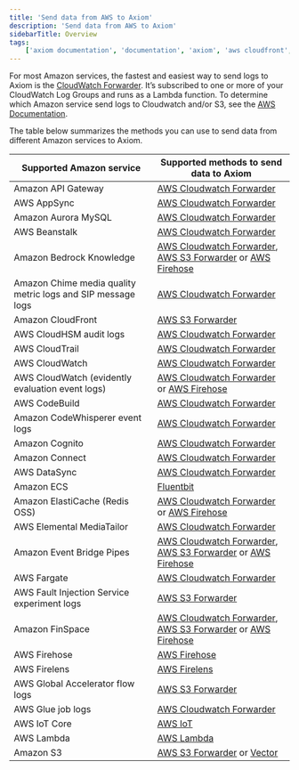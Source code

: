 ```yaml
---
title: 'Send data from AWS to Axiom'
description: 'Send data from AWS to Axiom'
sidebarTitle: Overview
tags:
    ['axiom documentation', 'documentation', 'axiom', 'aws cloudfront', 'ADOT', 'amazon s3', 'aws s3', 'aws lambda', 'aws', 'cloudwatch', 'amazon']
---
```


For most Amazon services, the fastest and easiest way to send logs to Axiom is the [CloudWatch Forwarder](/send-data/cloudwatch). It’s subscribed to one or more of your CloudWatch Log Groups and runs as a Lambda function. To determine which Amazon service send logs to Cloudwatch and/or S3, see the [AWS Documentation](https://docs.aws.amazon.com/AmazonCloudWatch/latest/logs/AWS-logs-and-resource-policy.html).

The table below summarizes the methods you can use to send data from different Amazon services to Axiom.

| Supported Amazon service                                    | Supported methods to send data to Axiom                                                                                              |
|-------------------------------------------------------------|--------------------------------------------------------------------------------------------------------------------------------------|
| Amazon API Gateway                                          | [AWS Cloudwatch Forwarder](/send-data/cloudwatch)                                                                                    |
| AWS AppSync                                                 | [AWS Cloudwatch Forwarder](/send-data/cloudwatch)                                                                                    |
| Amazon Aurora MySQL                                         | [AWS Cloudwatch Forwarder](/send-data/cloudwatch)                                                                                    |
| AWS Beanstalk                                               | [AWS Cloudwatch Forwarder](/send-data/cloudwatch)                                                                                    |
| Amazon Bedrock Knowledge                                    | [AWS Cloudwatch Forwarder](/send-data/cloudwatch), [AWS S3 Forwarder](/send-data/aws-s3) or [AWS Firehose](/send-data/aws-firehose)  |
| Amazon Chime media quality metric logs and SIP message logs | [AWS Cloudwatch Forwarder](/send-data/cloudwatch)                                                                                    |
| Amazon CloudFront                                           | [AWS S3 Forwarder](/send-data/aws-s3)                                                                                                |
| AWS CloudHSM audit logs                                     | [AWS Cloudwatch Forwarder](/send-data/cloudwatch)                                                                                    |
| AWS CloudTrail                                              | [AWS Cloudwatch Forwarder](/send-data/cloudwatch)                                                                                    |
| AWS CloudWatch                                              | [AWS Cloudwatch Forwarder](/send-data/cloudwatch)                                                                                    |
| AWS CloudWatch (evidently evaluation event logs)            | [AWS Cloudwatch Forwarder](/send-data/cloudwatch) or [AWS Firehose](/send-data/aws-firehose)                                         |
| AWS CodeBuild                                               | [AWS Cloudwatch Forwarder](/send-data/cloudwatch)                                                                                    |
| Amazon CodeWhisperer event logs                             | [AWS Cloudwatch Forwarder](/send-data/cloudwatch)                                                                                    |
| Amazon Cognito                                              | [AWS Cloudwatch Forwarder](/send-data/cloudwatch)                                                                                    |
| Amazon Connect                                              | [AWS Cloudwatch Forwarder](/send-data/cloudwatch)                                                                                    |
| AWS DataSync                                                | [AWS Cloudwatch Forwarder](/send-data/cloudwatch)                                                                                    |
| Amazon ECS                                                  | [Fluentbit](/send-data/fluent-bit)                                                                                                   |
| Amazon ElastiCache (Redis OSS)                              | [AWS Cloudwatch Forwarder](/send-data/cloudwatch) or [AWS Firehose](/send-data/aws-firehose)                                         |
| AWS Elemental MediaTailor                                   | [AWS Cloudwatch Forwarder](/send-data/cloudwatch)                                                                                    |
| Amazon Event Bridge Pipes                                   | [AWS Cloudwatch Forwarder](/send-data/cloudwatch), [AWS S3 Forwarder](/send-data/aws-s3) or  [AWS Firehose](/send-data/aws-firehose) |
| AWS Fargate                                                 | [AWS Cloudwatch Forwarder](/send-data/cloudwatch)                                                                                    |
| AWS Fault Injection Service experiment logs                 | [AWS S3 Forwarder](/send-data/aws-s3)                                                                                                |
| Amazon FinSpace                                             | [AWS Cloudwatch Forwarder](/send-data/cloudwatch), [AWS S3 Forwarder](/send-data/aws-s3) or  [AWS Firehose](/send-data/aws-firehose) |
| AWS Firehose                                                | [AWS Firehose](/send-data/aws-firehose)                                                                                              |
| AWS Firelens                                                | [AWS Firelens](/send-data/aws-firelens)                                                                                              |
| AWS Global Accelerator flow logs                            | [AWS S3 Forwarder](/send-data/aws-s3)                                                                                                |
| AWS Glue job logs                                           | [AWS Cloudwatch Forwarder](/send-data/cloudwatch)                                                                                    |
| AWS IoT Core                                                | [AWS IoT](/send-data/aws-iot-rules)                                                                                                  |
| AWS Lambda                                                  | [AWS Lambda](/send-data/aws-lambda)                                                                                                  |
| Amazon S3                                                   | [AWS S3 Forwarder](/send-data/aws-s3) or [Vector](/send-data/vector)                                                                 |